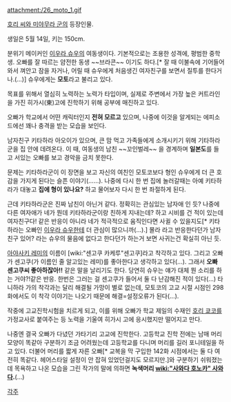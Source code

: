 attachment:/26_moto_1.gif


[[호리 씨와 미야무라 군]]의 등장인물.

생일은 5월 14일, 키는 150cm.



분위기 메이커인 [[이우라 슈우]]의 여동생이다. 기본적으로는 조용한 성격에, 평범한 중학생. 오빠를 잘 따르는 얌전한 동생 ~~브라콘~~ 이기도 하다.[* 잘 때 이불속에 기어들어와서 껴안고 잠을 자거나, 어릴 때 슈우에게 처음생긴 여자친구를 보면서 질투를 한다거나.(...)] 슈우에게는 '''모토'''라고 불리고 있다.

목표를 위해서 열심히 노력하는 노력가 타입이며, 실제로 주변에서 가장 높은 커트라인을 가진 히가시(東)고에 진학하기 위해 공부에 매진하고 있다.

오빠가 학교에서 어떤 캐릭터인지 '''전혀 모르고''' 있으며, 나중에 이것을 알게되는 에피소드에선 꽤나 충격을 받는 모습을 보인다.

남자친구 키타하라 아오이가 있으며, 큰 맘 먹고 가족들에게 소개시키기 위해 기타하라군을 집 안에 데려온다. 이 때, 여동생의 남친 ~~꼬인벌레~~ 을 경계하며 '''일본도'''를 들고 서있는 오빠를 보고 경악을 금치 못한다.

문제는 키타하라군이 이 장면을 보고 자신의 여친인 모토코보다 형인 슈우에게 더 큰 호감을 가지게 된다는 슬픈 이야기(......). 나중에 다시 한 번 집에 놀러갈때는 아예 키타하라가 대놓고 '''집에 형이 있나요?''' 하고 물어보자 다시 한 번 좌절하게 된다.

근데 키타하라군은 진짜 남친이 아닌거 같다. 정확히는 관심있는 남자애 인 듯? 나중에 다른 여자애가 네가 뭔데 키타하라군이랑 친하게 지내는데? 하고 시비를 건 적이 있는데 여자친구다! 같은 반응이 아니라 네가 적극적으로 움직인다면 사귈 수 있을지도[* 키타하라는 오빠인 [[이우라 슈우]]한테 더 관심이 많으니까(...).] 몰라 라고 반응한다던가 남자친구 있어? 라는 슈우의 물음에 없다고 한다던가 하는거 보면 사귀는건 확실히 아닌 듯.

[[아야사키 레미]]의 이름이 [wiki:"센고쿠 카케루"센고쿠]라고 착각하고 있다. 그리고 오빠가 센고쿠(가 이름인 줄 알고있는 레미)를 좋아한다고 생각하고 있다(...). 그래서 '''오빠 센고쿠씨 좋아하잖아!!''' 같은 말을 날리기도 한다. 당연히 슈우는 얘가 대체 뭔 소리를 하는 거야?!같은 반응. 한번은 그러는 걸 센고쿠가 들어서 둘 다 난감해진 적이 있다(...) 타니하라 가의 착각과는 달리 해결될 가망이 별로 없는데, 모토코의 고교 시절 시점인 298화에서도 이 착각 이야기는 나오기 때문에 해결=설정오류가 된다(...).

작중에 고교진학시험을 치르게 되고, 이를 위해 오빠가 학교 제일의 수재인 [[호리 쿄코]]를 가정교사로 붙여주는 등 노력을 기울여 히가시 고에 응시했지만 떨어지고 만다.

나중엔 결국 오빠가 다녔던 가타기리 고교에 진학한다.
고등학교 진학 전에는 남매 머리모양이 똑같아 구분하기 조금 어려웠는데 고등학교를 다니며 머리를 길러 포니테일을 하고 있다. 더불어 머리를 짧게 자른 오빠[* 교복을 막 구입한 142화 시점에서는 둘 다 여전히 똑같다. 헤어스타일 설정이 안 잡혀 있었던걸지도 모르지만.]와 구분하기 쉬워졌는데 목욕하고 나온 모습을 그린 작가의 말에 의하면 '''녹색머리 [[wiki:"사와다 호노카" 사와다]].'''(...)


[[각주]]
